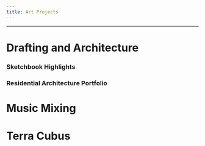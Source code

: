 ```yaml
---
title: Art Projects
---
```

---

# Drafting and Architecture

### Sketchbook Highlights

### Residential Architecture Portfolio

# Music Mixing

# Terra Cubus
